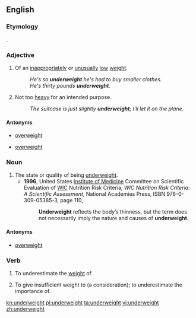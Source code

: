 ==English==

===Etymology===
{{prefix|under|weight}}.

===Adjective===
{{en-adj}}

#Of an [[inappropriate]]ly or [[unusual]]ly [[low]] [[weight]].
#:''He's so '''underweight''' he's had to buy smaller clothes.''
#:''He's thirty pounds '''underweight'''.''
#Not too [[heavy]] for an intended purpose.
#:''The suitcase is just slightly '''underweight'''; I'll let it on the plane.''

====Antonyms====
* {{sense|of low weight}} [[overweight]]
* {{sense|not too heavy}} [[overweight]]

===Noun===
{{en-noun|-}}

# The state or quality of being [[#Adjective|underweight]].
#* '''1996''', United States [[w:Institute of Medicine|Institute of Medicine]] Committee on Scientific Evaluation of [[w:Special Supplemental Nutrition Program for Women, Infants and Children|WIC]] Nutrition Risk Criteria, ''WIC Nutrition Risk Criteria: A Scientific Assessment'', National Academies Press, ISBN 978-0-309-05385-3, page 110,
#*: '''Underweight''' reflects the body’s thinness, but the term does not necessarily imply the nature and causes of '''underweight'''.

====Antonyms====
* {{sense|state or quality}} [[overweight]]

===Verb===
{{en-verb}}

# {{transitive}} To underestimate the [[weight]] of.
# {{transitive}} To give insufficient weight to (a consideration); to underestimate the importance of.

[[kn:underweight]]
[[pl:underweight]]
[[ta:underweight]]
[[vi:underweight]]
[[zh:underweight]]